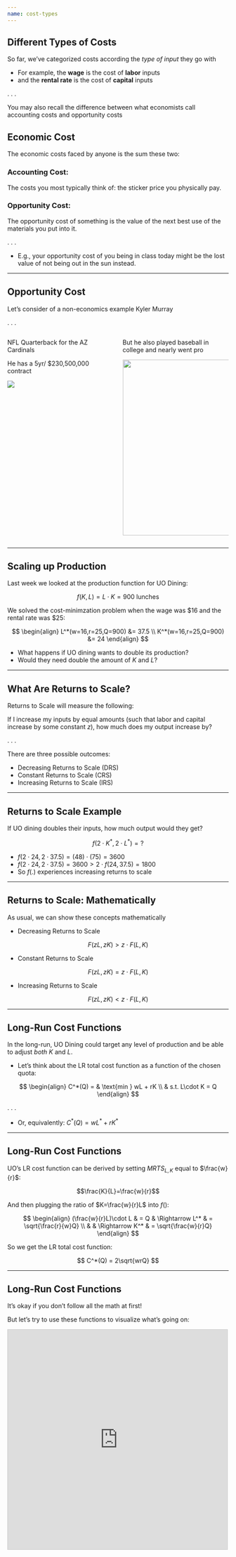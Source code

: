 ```yaml
---
name: cost-types
---
```


## Different Types of Costs

So far, we've categorized costs according the *type of input* they go with

- For example, the **wage** is the cost of **labor** inputs
- and the **rental rate** is the cost of **capital** inputs

. . .

You may also recall the difference between what economists call [accounting costs]{.h} and [opportunity costs]{.h}

## Economic Cost

The [economic costs]{.h} faced by anyone is the sum these two:

:::{.callout-tip}
### Accounting Cost:
The costs you most typically think of: the sticker price you physically pay.
:::

:::{.callout-tip}
### Opportunity Cost:
The opportunity cost of something is the value of the next best use of the materials you put into it.
:::

. . .

- E.g., your [opportunity cost]{.h} of you being in class today might be the lost value of not being out in the sun instead.

---

## Opportunity Cost

Let's consider of a non-economics example [Kyler Murray]{.hi}

. . .

:::: {.columns}

::: {.column width="50%"}
[NFL Quarterback for the AZ Cardinals]{.hi .align-center}

He has a 5yr/ $230,500,000 contract

![](images/kyler-murray-football.jpg){fig-align="center"}
:::

::: {.column width="50%"}

::: {.fragment}
[But he also played baseball in college and nearly went pro]{.hi .align-center}

![](images/kyler-murray-baseball.webp){height="400" fig-align="center"}
:::

:::

::::

---

## Scaling up Production

Last week we looked at the production function for UO Dining:

$$f(K,L) = L\cdot K = 900 \text{ lunches}$$

We solved the [cost-minimzation problem]{.h} when the wage was \$16 and the rental rate was \$25:

$$
\begin{align}
L^*(w=16,r=25,Q=900) &= 37.5 \\
K^*(w=16,r=25,Q=900) &= 24
\end{align}
$$

:::{.incremental}
- What happens if UO dining wants to double its production?
- Would they need double the amount of $K$ and $L$?
:::

---

## What Are Returns to Scale?

[Returns to Scale]{.hi} will measure the following:

If I [increase my inputs by equal amounts (such that labor and capital increase by some constant $z$)]{.h}, how much does my [output increase by]{.h}?

. . .

There are three possible outcomes:

::: {.incremental}
- Decreasing Returns to Scale (DRS)
- Constant Returns to Scale (CRS)
- Increasing Returns to Scale (IRS)
:::

---

## Returns to Scale Example

If UO dining doubles their inputs, how much output would they get?

$$f(2\cdot K^*, 2\cdot L^*) = ?$$

:::{.incremental}
- $f(2\cdot 24, 2\cdot 37.5) = (48)\cdot(75) = 3600$
- $f(2\cdot 24, 2\cdot 37.5) = 3600 > 2\cdot f(24,37.5) = 1800$
- So $f(.)$ experiences [increasing returns to scale]{.h}
:::

---

## Returns to Scale: Mathematically

As usual, we can show these concepts mathematically

::: {.fragment}
- [Decreasing Returns to Scale]{.hi .align-center}

$$
    F(zL,zK) > z \cdot F(L,K)
$$
:::

::: {.fragment}
- [Constant Returns to Scale]{.hi .align-center}

$$
    F(zL,zK) = z \cdot F(L,K)
$$
:::

::: {.fragment}
- [Increasing Returns to Scale]{.hi .align-center}

$$
    F(zL,zK) < z \cdot F(L,K)
$$
:::

---

## Long-Run Cost Functions

In the long-run, UO Dining could target any level of production and be able to adjust *both* $K$ and $L$.

- Let's think about the LR total cost function as a function of the chosen quota:

$$
\begin{align}
C^*(Q) = & \text{min } wL + rK \\
& s.t. L\cdot K = Q
\end{align}
$$

. . .

- Or, equivalently: $C^*(Q) = wL^* + rK^*$

---

## Long-Run Cost Functions

UO's LR cost function can be derived by setting $MRTS_{L,K}$ equal to $\frac{w}{r}$:

$$\frac{K}{L}=\frac{w}{r}$$

And then plugging the ratio of $K=\frac{w}{r}L$ into $f()$:

$$
\begin{align}
(\frac{w}{r}L)\cdot L & = Q & \Rightarrow L^* & = \sqrt{\frac{r}{w}Q} \\
& & \Rightarrow K^* & = \sqrt{\frac{w}{r}Q}
\end{align}
$$

So we get the LR total cost function:

$$
C^*(Q) = 2\sqrt{wrQ}
$$

---

## Long-Run Cost Functions

It's okay if you don't follow all the math at first!

But let's try to use these functions to visualize what's going on:

<iframe src="https://www.desmos.com/calculator/l2k67cqwuv?embed" width="500" height="500" style="border: 1px solid #ccc" frameborder=0></iframe>